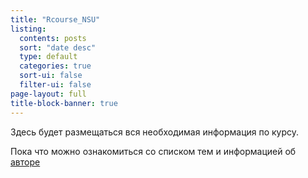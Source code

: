 ```yaml
---
title: "Rcourse_NSU"
listing:
  contents: posts
  sort: "date desc"
  type: default
  categories: true
  sort-ui: false
  filter-ui: false
page-layout: full
title-block-banner: true
---
```


Здесь будет размещаться вся необходимая информация по курсу.

Пока что можно ознакомиться со списком тем и информацией об [авторе](about.qmd)\

